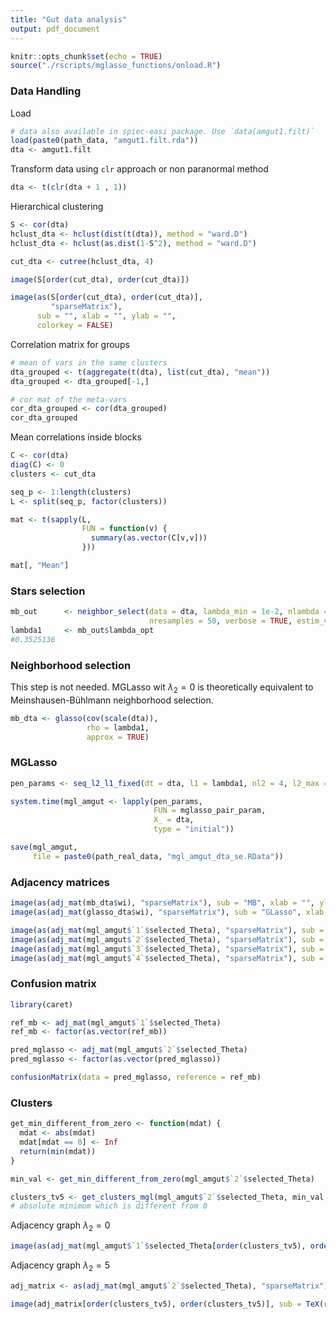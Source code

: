 ```yaml
---
title: "Gut data analysis"
output: pdf_document
---
```


```r
knitr::opts_chunk$set(echo = TRUE)
source("./rscripts/mglasso_functions/onload.R")
```

### Data Handling

Load 
```r
# data also available in spiec-easi package. Use `data(amgut1.filt)`
load(paste0(path_data, "amgut1.filt.rda"))
dta <- amgut1.filt
```

Transform data using `clr` approach or non paranormal method
```r
dta <- t(clr(dta + 1 , 1))
```

Hierarchical clustering   
```r
S <- cor(dta)
hclust_dta <- hclust(dist(t(dta)), method = "ward.D")
hclust_dta <- hclust(as.dist(1-S^2), method = "ward.D")

cut_dta <- cutree(hclust_dta, 4)
```

```r
image(S[order(cut_dta), order(cut_dta)])
```

```r
image(as(S[order(cut_dta), order(cut_dta)],
         "sparseMatrix"), 
      sub = "", xlab = "", ylab = "",
      colorkey = FALSE)
```

Correlation matrix for groups 
```r
# mean of vars in the same clusters
dta_grouped <- t(aggregate(t(dta), list(cut_dta), "mean"))
dta_grouped <- dta_grouped[-1,]

# cor mat of the meta-vars
cor_dta_grouped <- cor(dta_grouped)
cor_dta_grouped
```

Mean correlations inside blocks
```r
C <- cor(dta)
diag(C) <- 0
clusters <- cut_dta

seq_p <- 1:length(clusters)
L <- split(seq_p, factor(clusters))

mat <- t(sapply(L,
                FUN = function(v) {
                  summary(as.vector(C[v,v]))
                }))

mat[, "Mean"]
```

### Stars selection  
```r
mb_out      <- neighbor_select(data = dta, lambda_min = 1e-2, nlambda = 10, 
                               nresamples = 50, verbose = TRUE, estim_var = 0.01)
lambda1     <- mb_out$lambda_opt
#0.3525136
```

### Neighborhood selection  
This step is not needed. MGLasso wit $\lambda_2 = 0$ is theoretically equivalent to Meinshausen-Bühlmann neighborhood selection.
```r
mb_dta <- glasso(cov(scale(dta)),
                 rho = lambda1,
                 approx = TRUE)
```

### MGLasso  
```r
pen_params <- seq_l2_l1_fixed(dt = dta, l1 = lambda1, nl2 = 4, l2_max = TRUE) 

system.time(mgl_amgut <- lapply(pen_params, 
                                FUN = mglasso_pair_param, 
                                X_ = dta, 
                                type = "initial"))
```

```r
save(mgl_amgut, 
     file = paste0(path_real_data, "mgl_amgut_dta_se.RData"))
```

### Adjacency matrices
```r
image(as(adj_mat(mb_dta$wi), "sparseMatrix"), sub = "MB", xlab = "", ylab = "")
image(as(adj_mat(glasso_dta$wi), "sparseMatrix"), sub = "GLasso", xlab = "", ylab = "")

image(as(adj_mat(mgl_amgut$`1`$selected_Theta), "sparseMatrix"), sub = "MGLasso tv0", xlab = "", ylab = "")
image(as(adj_mat(mgl_amgut$`2`$selected_Theta), "sparseMatrix"), sub = "MGLasso tv5", xlab = "", ylab = "")
image(as(adj_mat(mgl_amgut$`3`$selected_Theta), "sparseMatrix"), sub = "MGLasso tv10", xlab = "", ylab = "")
image(as(adj_mat(mgl_amgut$`4`$selected_Theta), "sparseMatrix"), sub = "MGLasso tv15", xlab = "", ylab = "")
```

### Confusion matrix
```r
library(caret)

ref_mb <- adj_mat(mgl_amgut$`1`$selected_Theta)
ref_mb <- factor(as.vector(ref_mb))

pred_mglasso <- adj_mat(mgl_amgut$`2`$selected_Theta)
pred_mglasso <- factor(as.vector(pred_mglasso))

confusionMatrix(data = pred_mglasso, reference = ref_mb)
```

### Clusters  
```r
get_min_different_from_zero <- function(mdat) {
  mdat <- abs(mdat)
  mdat[mdat == 0] <- Inf
  return(min(mdat))
}

min_val <- get_min_different_from_zero(mgl_amgut$`2`$selected_Theta)

clusters_tv5 <- get_clusters_mgl(mgl_amgut$`2`$selected_Theta, min_val, ncol(dta))
# absolute minimum which is different from 0
```

Adjacency graph $\lambda_2 = 0$
```r
image(as(adj_mat(mgl_amgut$`1`$selected_Theta[order(clusters_tv5), order(clusters_tv5)]), "sparseMatrix"), sub = TeX(r'($\lambda_2 = 0$)'), xlab = "", ylab = "")
```

Adjacency graph $\lambda_2 = 5$
```r
adj_matrix <- as(adj_mat(mgl_amgut$`2`$selected_Theta), "sparseMatrix")

image(adj_matrix[order(clusters_tv5), order(clusters_tv5)], sub = TeX(r'($\lambda_2 = 5$)'), xlab = "", ylab = "")
```


